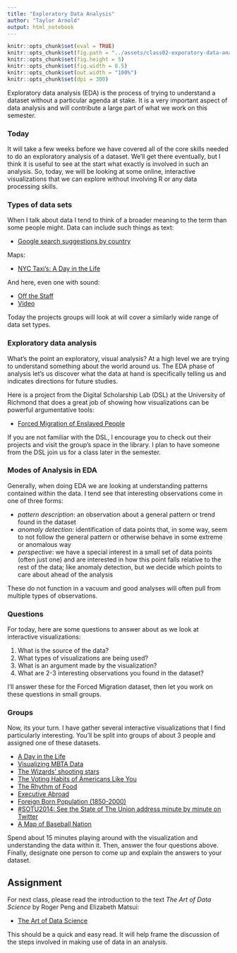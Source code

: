 ```yaml
---
title: "Exploratory Data Analysis"
author: "Taylor Arnold"
output: html_notebook
---
```


```r
knitr::opts_chunk$set(eval = TRUE)
knitr::opts_chunk$set(fig.path = "../assets/class02-exporatory-data-analysis/")
knitr::opts_chunk$set(fig.height = 5)
knitr::opts_chunk$set(fig.width = 8.5)
knitr::opts_chunk$set(out.width = "100%")
knitr::opts_chunk$set(dpi = 300)
```

Exploratory data analysis (EDA) is the process of trying to
understand a dataset without a particular agenda at stake.
It is a very important aspect of data analysis and will contribute
a large part of what we work on this semester.

### Today

It will take a few weeks before we have covered all of the core
skills needed to do an exploratory analysis of a dataset. We'll get
there eventually, but I think it is useful to see at the start what
exactly is involved in such an analysis. So, today, we will be
looking at some online, interactive visualizations that we can
explore without involving R or any data processing skills.

### Types of data sets

When I talk about data I tend to think of a broader meaning to the
term than some people might. Data can include such things as text:

- [Google search suggestions by country](https://noahveltman.com/suggest/)

Maps:

- [NYC Taxi's: A Day in the Life](http://chriswhong.github.io/nyctaxi/)

And here, even one with sound:

- [Off the Staff](https://www.c82.net/offthestaff/)
- [Video](https://www.youtube.com/watch?list=PLw6QMmIiPBlU_dElMDoJn4RUBvpp_bUwi&v=DxkpN4PUOzA)

Today the projects groups will look at will cover a similarly wide range of
data set types.

### Exploratory data analysis

What's the point an exploratory, visual analysis? At a high level we are
trying to understand something about the world around us. The EDA phase of
analysis let's us discover what the data at hand is specifically telling us
and indicates directions for future studies.

Here is a project from the Digital Scholarship Lab (DSL) at the University of
Richmond that does a great job of showing how visualizations can be powerful
argumentative tools:

- [Forced Migration of Enslaved People](https://dsl.richmond.edu/panorama/forcedmigration/)

If you are not familiar with the DSL, I encourage you to check out their
projects and visit the group's space in the library. I plan to have
someone from the DSL join us for a class later in the semester.

### Modes of Analysis in EDA

Generally, when doing EDA we are looking at understanding patterns
contained within the data. I tend see that interesting observations
come in one of three forms:

- *pattern description*: an observation about a general pattern
or trend found in the dataset
- *anomaly detection*: identification of data points that, in some
way, seem to not follow the general pattern or otherwise behave
in some extreme or anomalous way
- *perspective*: we have a special interest in a small set of data
points (often just one) and are interested in how this point falls
relative to the rest of the data; like anomaly detection, but we
decide which points to care about ahead of the analysis

These do not function in a vacuum and good analyses will often pull
from multiple types of observations.

### Questions

For today, here are some questions to answer about as we look at interactive
visualizations:

1. What is the source of the data?
2. What types of visualizations are being used?
3. What is an argument made by the visualization?
4. What are 2-3 interesting observations you found in the dataset?

I'll answer these for the Forced Migration dataset, then let you work on these
questions in small groups.

### Groups

Now, its your turn. I have gather several interactive visualizations
that I find particularly interesting. You'll be split into groups of
about 3 people and assigned one of these datasets.

- [A Day in the Life](http://flowingdata.com/2015/12/15/a-day-in-the-life-of-americans/)
- [Visualizing MBTA Data](http://mbtaviz.github.io/)
- [The Wizards’ shooting stars](http://www.washingtonpost.com/wp-srv/special/sports/wizards-shooting-stars/)
- [The Voting Habits of Americans Like You](https://www.nytimes.com/interactive/2016/06/10/upshot/voting-habits.html)
- [The Rhythm of Food](http://rhythm-of-food.net/#explore)
- [Executive Abroad](https://dsl.richmond.edu/panorama/executiveabroad/)
- [Foreign Born Population (1850-2000)](https://dsl.richmond.edu/panorama/foreignborn/)
- [#SOTU2014: See the State of The Union address minute by minute on Twitter](http://twitter.github.io/interactive/sotu2014/#p1)
- [A Map of Baseball Nation](https://www.nytimes.com/interactive/2014/04/24/upshot/facebook-baseball-map.html)

Spend about 15 minutes playing around with the visualization and
understanding the data within it. Then, answer the four questions above.
Finally, designate one person to come up and explain the answers to your
dataset.

## Assignment

For next class, please read the introduction to the text *The Art
of Data Science* by Roger Peng and Elizabeth Matsui:

- [The Art of Data Science](../assets/pdfs/art-of-data-science.pdf)

This should be a quick and easy read. It will help frame the discussion of the
steps involved in making use of data in an analysis.



